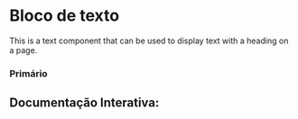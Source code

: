 

<Meta of={Story} />

# Bloco de texto

This is a text component that can be used to display text with a heading on a page.

### Primário
<Canvas of={Story.Primary} />

## Documentação Interativa:
<Primary of={Story} />
<Controls />